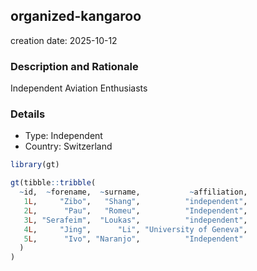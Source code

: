 
## organized-kangaroo
creation date: 2025-10-12


### Description and Rationale

Independent Aviation Enthusiasts

### Details

* Type: Independent
* Country: Switzerland

```r
library(gt)

gt(tibble::tribble(
  ~id,  ~forename,  ~surname,           ~affiliation,
   1L,     "Zibo",   "Shang",          "independent",
   2L,      "Pau",   "Romeu",          "Independent",
   3L, "Serafeim",  "Loukas",          "independent",
   4L,     "Jing",      "Li", "University of Geneva",
   5L,      "Ivo", "Naranjo",          "Independent"
  )
)
```
